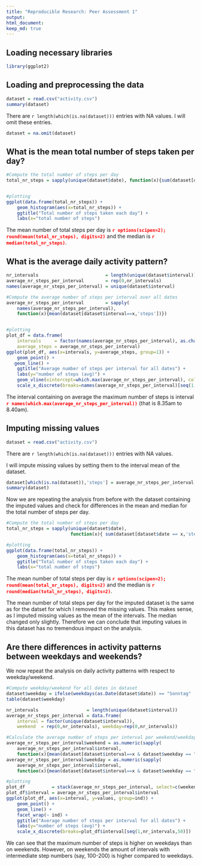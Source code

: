 ```yaml
---
title: "Reproducible Research: Peer Assessment 1"
output: 
html_document:
keep_md: true
---
```

## Loading necessary libraries
```r
library(ggplot2)
```

## Loading and preprocessing the data

```r
dataset = read.csv("activity.csv")
summary(dataset)

```

There are `r length(which(is.na(dataset)))` entries with NA values. I will omit these entries.

```r
dataset = na.omit(dataset)
```


## What is the mean total number of steps taken per day?
```r

#Compute the total number of steps per day
total_nr_steps = sapply(unique(dataset$date), function(x){sum(dataset[dataset$date == x,'steps'])})


#plotting
ggplot(data.frame(total_nr_steps)) + 
    geom_histogram(aes(x=total_nr_steps)) + 
    ggtitle("Total number of steps taken each day") + 
    labs(x="total number of steps")

```

The mean number of total steps per day is <span style="color:red">**`r options(scipen=2); round(mean(total_nr_steps), digits=2)`**</span> and the median is <span style="color:red">**`r median(total_nr_steps)`**</span>.

## What is the average daily activity pattern?

```r
nr_intervals                         = length(unique(dataset$interval))
average_nr_steps_per_interval        = rep(0,nr_intervals)
names(average_nr_steps_per_interval) = unique(dataset$interval)

#Compute the average number of steps per interval over all dates
average_nr_steps_per_interval        = sapply(
    names(average_nr_steps_per_interval), 
    function(x){mean(dataset[dataset$interval==x,'steps'])})


#plotting
plot_df = data.frame(
    intervals     = factor(names(average_nr_steps_per_interval), as.character(names(average_nr_steps_per_interval))),
    average_steps = average_nr_steps_per_interval)
ggplot(plot_df, aes(x=intervals, y=average_steps, group=1)) + 
    geom_point() +  
   geom_line() + 
    ggtitle("Average number of steps per interval for all dates") + 
    labs(y="number of steps (avg)") + 
    geom_vline(xintercept=which.max(average_nr_steps_per_interval), color="red") + 
    scale_x_discrete(breaks=names(average_nr_steps_per_interval)[seq(1,nr_intervals,20)])
```

The interval containing on average the maximum number of steps is interval <span style="color:red">**`r names(which.max(average_nr_steps_per_interval))`** </span> (that is 8.35am to 8.40am).


## Imputing missing values
```r
dataset = read.csv("activity.csv")
```

There are `r length(which(is.na(dataset)))` entries with NA values. 

I will impute missing values by setting them to the interval mean of the dataset.

```r
dataset[which(is.na(dataset)),'steps'] = average_nr_steps_per_interval[as.character(dataset[which(is.na(dataset)),'interval']) ]
summary(dataset)
```

Now we are repeating the analysis from before with the dataset containing the imputed values and check for differences in the mean and median for the total number of steps per day.

```r
#Compute the total number of steps per day
total_nr_steps = sapply(unique(dataset$date), 
                        function(x){ sum(dataset[dataset$date == x,'steps']) })

#plotting
ggplot(data.frame(total_nr_steps)) + 
    geom_histogram(aes(x=total_nr_steps)) + 
    ggtitle("Total number of steps taken each day") + 
    labs(x="total number of steps")

```

The mean number of total steps per day is <span style="color:red">**`r options(scipen=2); round(mean(total_nr_steps), digits=2)`**</span> and the median is <span style="color:red">**`r round(median(total_nr_steps), digits=2)`**</span>.

The mean number of total steps per day for the imputed dataset is the same as for the datset for which I removed the missing values. This makes sense, as I imputed missing values as the mean of the intervals. The median changed only slightly. Therefore we can conclude that imputing values in this dataset has no tremendous impact on the analysis. 

## Are there differences in activity patterns between weekdays and weekends?

We now repeat the analysis on daily activity patterns with respect to weekday/weekend. 

```r

#Compute weekday/weekend for all dates in dataset
dataset$weekday = ifelse(weekdays(as.Date(dataset$date)) == "Sonntag" | weekdays(as.Date(dataset$date)) == "Samstag", "weekend", "weekday")
table(dataset$weekday)

nr_intervals                  = length(unique(dataset$interval))
average_nr_steps_per_interval = data.frame(
    interval = factor(unique(dataset$interval)), 
    weekend  = rep(0,nr_intervals), weekday=rep(0,nr_intervals))

#Calculate the average number of steps per interval per weekend/weekday
average_nr_steps_per_interval$weekend = as.numeric(sapply(
    average_nr_steps_per_interval$interval, 
    function(x){mean(dataset[dataset$interval==x & dataset$weekday == "weekend",'steps'])}))
average_nr_steps_per_interval$weekday = as.numeric(sapply(
    average_nr_steps_per_interval$interval, 
    function(x){mean(dataset[dataset$interval==x & dataset$weekday == "weekday",'steps'])}))

#plotting
plot_df          = stack(average_nr_steps_per_interval, select=c(weekend, weekday))
plot_df$interval = average_nr_steps_per_interval$interval
ggplot(plot_df, aes(x=interval, y=values, group=ind)) + 
    geom_point() +
    geom_line() +
    facet_wrap(~ ind) +  
    ggtitle("Average number of steps per interval for all dates") + 
    labs(y="number of steps (avg)") + 
    scale_x_discrete(breaks=plot_df$interval[seq(1,nr_intervals,50)])
```

We can see that the maximum number of steps is higher on weekdays than on weekends. However, on weekends the amount of intervals with intermediate step numbers (say, 100-200) is higher compared to weekdays.


